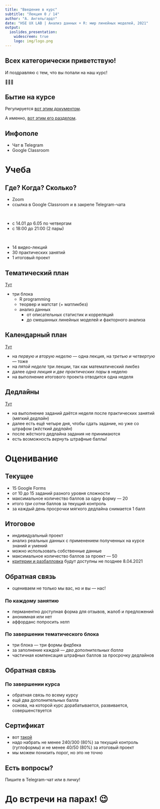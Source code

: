 ```yaml
---
title: "Введение в курс"
subtitle: "Лекция 0 / 14"
author: "А. Ангельгардт"
date: "HSE UX LAB | Анализ данных + R: мир линейных моделей, 2021"
output: 
  ioslides_presentation:
    widescreen: true
    logo: img/logo.png
---
```



## Всех категорически приветствую!

И поздравляю с тем, что вы попали на наш курс!

🥳🥳🥳



## Бытие на курсе

Регулируется [вот этим документом](https://docs.google.com/document/d/185h5NQYEKq4PKIrjkOIGIdUM5qrwTllNQidNHkGjTm0/edit?usp=sharing).

А именно, [вот этим его разделом](https://docs.google.com/document/d/185h5NQYEKq4PKIrjkOIGIdUM5qrwTllNQidNHkGjTm0/edit#heading=h.t6mm7dvkuv36).



## Инфополе

- Чат в Telegram
- Google Classroom


# Учеба

## Где? Когда? Сколько?

- Zoom
- ссылка в Google Classroom и в закрепе Telegram-чата

<br>

- с 14.01 до 6.05 по четвергам
- с 18:00 до 21:00 (2 пары)

<br>

- 14 видео-лекций
- 30 практических занятий
- 1 итоговый проект


## Тематический план
[Тут](https://docs.google.com/document/d/185h5NQYEKq4PKIrjkOIGIdUM5qrwTllNQidNHkGjTm0/edit#heading=h.vs3t2b71ndnk)

- три блока
  - R programming
  - теорвер и матстат (+ матликбез)
  - анализ данных
    - от описательных статистик и корреляций
    - до смешанных линейных моделей и факторного анализа

## Календарный план
[Тут](https://docs.google.com/spreadsheets/d/1egw8RirBdTwUHwZhji1XRlmr115BIBVcSIKsCrJ4YQc/edit?usp=sharing)

- на *первую и вторую неделю* --- одна лекция, на *третью и четвертую* --- тоже
- на *пятой неделе* три лекции, так как математический ликбез
- далее *одна лекция* и *две практических пары* в неделю
- на выполнение итогового проекта отводится одна неделя


## Дедлайны
[Тут](https://docs.google.com/spreadsheets/d/1egw8RirBdTwUHwZhji1XRlmr115BIBVcSIKsCrJ4YQc/edit#gid=824343206)

- на выполнение заданий даётся неделя после практических занятий (*мягкий дедлайн*)
- далее есть ещё четыре дня, чтобы сдать задание, но уже со штрафом (*жёсткий дедлайн*)
- после жёсткого дедлайна задания не принимаются
- есть возможность *вернуть* штрафные баллы!


# Оценивание

## Текущее

- 15 Google Forms
- от 10 до 15 заданий разного уровня сложности
- максимальное количество баллов за одну форму --- 20
- итого *три сотни* баллов за текущий контроль
- за каждый день просрочки мягкого дедлайна снимается 1 балл


## Итоговое

- индивидуальный проект
- анализ реальных данных с применением полученных на курсе знаний и умений
- можно использовать собственные данные
- максимальное количество баллов за проект --- 50
- [критерии и разбалловка](https://docs.google.com/spreadsheets/d/1egw8RirBdTwUHwZhji1XRlmr115BIBVcSIKsCrJ4YQc/edit#gid=96160162) будут доступны не позднее 8.04.2021


## Обратная связь

- оцениваем не только мы вас, но и вы --- нас! 

### По каждому занятию

- перманентно доступная форма для отзывов, жалоб и предложений
- анонимная или нет
- аффорданс попросить хелп


### По завершении тематического блока

- три блока --- три формы фидбека
- за заполнение каждой --- *два дополнительных балла*
- частичная компенсация штрафных баллов за просрочку дедлайнов


## Обратная связь

### По завершении курса

- обратная связь по всему курсу
- ещё два дополнительных балла
- основа, на которой курс дорабатывается, развивается, совершенствуется


## Сертификат

- вот [такой](https://drive.google.com/file/d/1iT6gXGDyiDdzBfSra5kRC8oQ3lG9vdRs/view?usp=sharing)
- надо набрать не менее 240/300 (80%) за текущий контроль (гуглоформы) и не менее 40/50 (80%) за итоговый проект
- мы можем понизить порог, но это не точно


## Есть вопросы?

Пишите в Telegram-чат или в личку!

# До встречи на парах! 😉